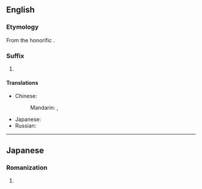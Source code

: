 {{also|sama|samá|samā|sama'}}
==English==

===Etymology===
From the {{etyl|ja|en}} honorific {{m|ja|さま}}.

===Suffix===
{{en-suffix}}

# {{lb|en|anime and manga fandom}} {{non-gloss definition|Appended to a person's name or nickname to convey honour and respect.}}

====Translations====
{{trans-top|nominal affix indicating respect}}
* Chinese:
*: Mandarin: {{t|cmn|樣|sc=Hani}}, {{t|cmn|样|tr=-yàng|sc=Hani}}
{{trans-mid}}
* Japanese: {{t|ja|様|tr=-sama}}
* Russian: {{t|ru|-сама}}
{{trans-bottom}}

----

==Japanese==

===Romanization===
{{ja-romaji}}

# {{ja-romanization of|さま}}